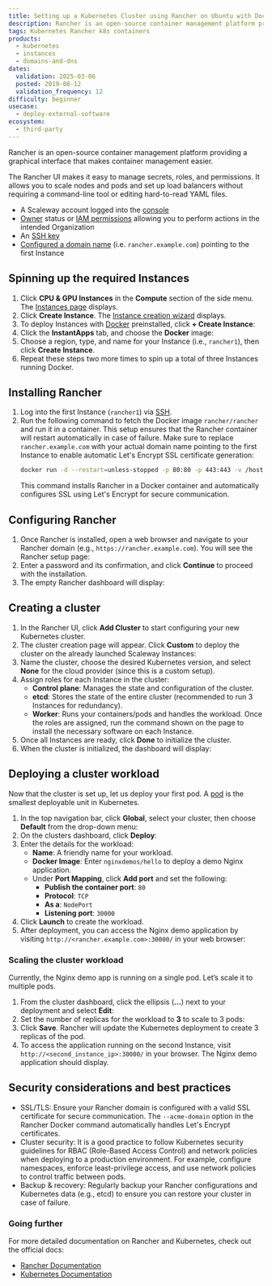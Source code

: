 ```yaml
---
title: Setting up a Kubernetes Cluster using Rancher on Ubuntu with Docker
description: Rancher is an open-source container management platform providing a graphical interface that makes container management easier.
tags: Kubernetes Rancher k8s containers
products:
  - kubernetes
  - instances
  - domains-and-dns
dates:
  validation: 2025-03-06
  posted: 2019-08-12
  validation_frequency: 12
difficulty: beginner
usecase:
  - deploy-external-software
ecosystem:
  - third-party
---
```




Rancher is an open-source container management platform providing a graphical interface that makes container management easier.

The Rancher UI makes it easy to manage secrets, roles, and permissions. It allows you to scale nodes and pods and set up load balancers without requiring a command-line tool or editing hard-to-read YAML files.

<Requirements />

- A Scaleway account logged into the [console](https://console.scaleway.com)
- [Owner](/iam/concepts/#owner) status or [IAM permissions](/iam/concepts/#permission) allowing you to perform actions in the intended Organization
- An [SSH key](/organizations-and-projects/how-to/create-ssh-key/)
- [Configured a domain name](/domains-and-dns/quickstart/) (i.e. `rancher.example.com`) pointing to the first Instance

## Spinning up the required Instances

1. Click **CPU & GPU Instances** in the **Compute** section of the side menu. The [Instances page](https://console.scaleway.com/instance/servers) displays.
2. Click **Create Instance**. The [Instance creation wizard](https://console.scaleway.com/instance/servers/create) displays.
3. To deploy Instances with [Docker](https://www.docker.com/) preinstalled, click **+ Create Instance**:
    <Lightbox image={image} alt="" />
4. Click the **InstantApps** tab, and choose the **Docker** image:
    <Lightbox image={image2} alt="" />
5. Choose a region, type, and name for your Instance (i.e., `rancher1`), then click **Create Instance**.
6. Repeat these steps two more times to spin up a total of three Instances running Docker.

## Installing Rancher

1. Log into the first Instance (`rancher1`) via [SSH](/instances/how-to/connect-to-instance/).
2. Run the following command to fetch the Docker image `rancher/rancher` and run it in a container. This setup ensures that the Rancher container will restart automatically in case of failure. Make sure to replace `rancher.example.com` with your actual domain name pointing to the first Instance to enable automatic Let's Encrypt SSL certificate generation:
    ```bash
    docker run -d --restart=unless-stopped -p 80:80 -p 443:443 -v /host/rancher:/var/lib/rancher rancher/rancher --acme-domain rancher.example.com
    ```
    This command installs Rancher in a Docker container and automatically configures SSL using Let's Encrypt for secure communication.

## Configuring Rancher

1. Once Rancher is installed, open a web browser and navigate to your Rancher domain (e.g., `https://rancher.example.com`). You will see the Rancher setup page:
    <Lightbox image={image3} alt="" />
2. Enter a password and its confirmation, and click **Continue** to proceed with the installation.
3. The empty Rancher dashboard will display:
    <Lightbox image={image4} alt="" />

## Creating a cluster

1. In the Rancher UI, click **Add Cluster** to start configuring your new Kubernetes cluster.
2. The cluster creation page will appear. Click **Custom** to deploy the cluster on the already launched Scaleway Instances:
    <Lightbox image={image5} alt="" />
3. Name the cluster, choose the desired Kubernetes version, and select **None** for the cloud provider (since this is a custom setup).
    <Lightbox image={image6} alt="" />
4. Assign roles for each Instance in the cluster:
    - **Control plane**: Manages the state and configuration of the cluster.
    - **etcd**: Stores the state of the entire cluster (recommended to run 3 Instances for redundancy).
    - **Worker**: Runs your containers/pods and handles the workload.
    Once the roles are assigned, run the command shown on the page to install the necessary software on each Instance.
    <Lightbox image={image7} alt="" />
5. Once all Instances are ready, click **Done** to initialize the cluster.
6. When the cluster is initialized, the dashboard will display:
    <Lightbox image={image8} alt="" />

## Deploying a cluster workload

Now that the cluster is set up, let us deploy your first pod. A [pod](https://kubernetes.io/docs/concepts/workloads/pods/pod-overview/) is the smallest deployable unit in Kubernetes.

1. In the top navigation bar, click **Global**, select your cluster, then choose **Default** from the drop-down menu:
    <Lightbox image={image9} alt="" />
2. On the clusters dashboard, click **Deploy**:
    <Lightbox image={image10} alt="" />
3. Enter the details for the workload:
    - **Name**: A friendly name for your workload.
    - **Docker Image**: Enter `nginxdemos/hello` to deploy a demo Nginx application.
    - Under **Port Mapping**, click **Add port** and set the following:
        - **Publish the container port**: `80`
        - **Protocol**: `TCP`
        - **As a**: `NodePort`
        - **Listening port**: `30000`
    <Lightbox image={image11} alt="" />
4. Click **Launch** to create the workload.
5. After deployment, you can access the Nginx demo application by visiting `http://<rancher.example.com>:30000/` in your web browser:
    <Lightbox image={image12} alt="" />

### Scaling the cluster workload

Currently, the Nginx demo app is running on a single pod. Let’s scale it to multiple pods.

1. From the cluster dashboard, click the ellipsis (**…**) next to your deployment and select **Edit**:
    <Lightbox image={image13} alt="" />
2. Set the number of replicas for the workload to **3** to scale to 3 pods:
    <Lightbox image={image14} alt="" />
3. Click **Save**. Rancher will update the Kubernetes deployment to create 3 replicas of the pod.
    <Lightbox image={image15} alt="" />
4. To access the application running on the second Instance, visit `http://<second_instance_ip>:30000/` in your browser. The Nginx demo application should display.

## Security considerations and best practices

- SSL/TLS: Ensure your Rancher domain is configured with a valid SSL certificate for secure communication. The `--acme-domain` option in the Rancher Docker command automatically handles Let's Encrypt certificates.
- Cluster security: It is a good practice to follow Kubernetes security guidelines for RBAC (Role-Based Access Control) and network policies when deploying to a production environment. For example, configure namespaces, enforce least-privilege access, and use network policies to control traffic between pods.
- Backup & recovery: Regularly backup your Rancher configurations and Kubernetes data (e.g., etcd) to ensure you can restore your cluster in case of failure.

### Going further

For more detailed documentation on Rancher and Kubernetes, check out the official docs:
- [Rancher Documentation](https://ranchermanager.docs.rancher.com/)
- [Kubernetes Documentation](https://kubernetes.io/docs/home/)